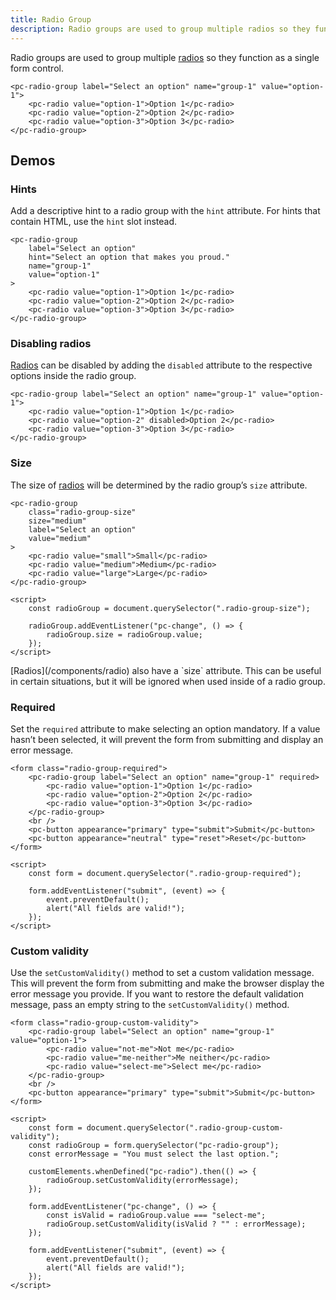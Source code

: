 ```yaml
---
title: Radio Group
description: Radio groups are used to group multiple radios so they function as a single form control.
---
```


Radio groups are used to group multiple [radios](/components/radio) so they function as a single form control.

```demo:open
<pc-radio-group label="Select an option" name="group-1" value="option-1">
    <pc-radio value="option-1">Option 1</pc-radio>
    <pc-radio value="option-2">Option 2</pc-radio>
    <pc-radio value="option-3">Option 3</pc-radio>
</pc-radio-group>
```

## Demos

### Hints

Add a descriptive hint to a radio group with the `hint` attribute. For hints that contain HTML, use the `hint` slot instead.

```demo
<pc-radio-group
    label="Select an option"
    hint="Select an option that makes you proud."
    name="group-1"
    value="option-1"
>
    <pc-radio value="option-1">Option 1</pc-radio>
    <pc-radio value="option-2">Option 2</pc-radio>
    <pc-radio value="option-3">Option 3</pc-radio>
</pc-radio-group>
```

### Disabling radios

[Radios](/components/radio) can be disabled by adding the `disabled` attribute to the respective options inside the radio group.

```demo
<pc-radio-group label="Select an option" name="group-1" value="option-1">
    <pc-radio value="option-1">Option 1</pc-radio>
    <pc-radio value="option-2" disabled>Option 2</pc-radio>
    <pc-radio value="option-3">Option 3</pc-radio>
</pc-radio-group>
```

### Size

The size of [radios](/components/radio) will be determined by the radio group’s `size` attribute.

```demo
<pc-radio-group
    class="radio-group-size"
    size="medium"
    label="Select an option"
    value="medium"
>
    <pc-radio value="small">Small</pc-radio>
    <pc-radio value="medium">Medium</pc-radio>
    <pc-radio value="large">Large</pc-radio>
</pc-radio-group>

<script>
    const radioGroup = document.querySelector(".radio-group-size");

    radioGroup.addEventListener("pc-change", () => {
        radioGroup.size = radioGroup.value;
    });
</script>
```

<pc-callout appearance="primary">
    <pc-icon
        library="default"
        icon-style="solid"
        name="sliders"
        slot="icon"
    ></pc-icon>
    [Radios](/components/radio) also have a `size` attribute. This can be useful in certain situations, but it will be ignored when used inside of a radio group.
</pc-callout>

### Required

Set the `required` attribute to make selecting an option mandatory. If a value hasn’t been selected, it will prevent the form from submitting and display an error message.

```demo
<form class="radio-group-required">
    <pc-radio-group label="Select an option" name="group-1" required>
        <pc-radio value="option-1">Option 1</pc-radio>
        <pc-radio value="option-2">Option 2</pc-radio>
        <pc-radio value="option-3">Option 3</pc-radio>
    </pc-radio-group>
    <br />
    <pc-button appearance="primary" type="submit">Submit</pc-button>
    <pc-button appearance="neutral" type="reset">Reset</pc-button>
</form>

<script>
    const form = document.querySelector(".radio-group-required");

    form.addEventListener("submit", (event) => {
        event.preventDefault();
        alert("All fields are valid!");
    });
</script>
```

### Custom validity

Use the `setCustomValidity()` method to set a custom validation message. This will prevent the form from submitting and make the browser display the error message you provide. If you want to restore the default validation message, pass an empty string to the `setCustomValidity()` method.

```demo
<form class="radio-group-custom-validity">
    <pc-radio-group label="Select an option" name="group-1" value="option-1">
        <pc-radio value="not-me">Not me</pc-radio>
        <pc-radio value="me-neither">Me neither</pc-radio>
        <pc-radio value="select-me">Select me</pc-radio>
    </pc-radio-group>
    <br />
    <pc-button appearance="primary" type="submit">Submit</pc-button>
</form>

<script>
    const form = document.querySelector(".radio-group-custom-validity");
    const radioGroup = form.querySelector("pc-radio-group");
    const errorMessage = "You must select the last option.";

    customElements.whenDefined("pc-radio").then(() => {
        radioGroup.setCustomValidity(errorMessage);
    });

    form.addEventListener("pc-change", () => {
        const isValid = radioGroup.value === "select-me";
        radioGroup.setCustomValidity(isValid ? "" : errorMessage);
    });

    form.addEventListener("submit", (event) => {
        event.preventDefault();
        alert("All fields are valid!");
    });
</script>
```
